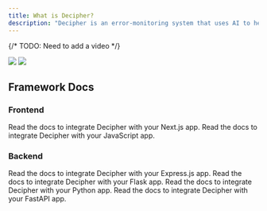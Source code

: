 ```yaml
---
title: What is Decipher?
description: "Decipher is an error-monitoring system that uses AI to help you manage, prioritize, and resolve your errors."
---
```


{/* TODO: Need to add a video */}

<Frame caption="An example error page on Decipher.">
  <img className="block dark:hidden" src="/images/decipher-issue-light.png" />
  <img className="hidden dark:block" src="/images/decipher-issue-dark.png" />
</Frame>

## Framework Docs

### Frontend

<CardGroup cols={2}>
  <Card title="Next.js" icon="code" href="/nextjs">
    Read the docs to integrate Decipher with your Next.js app.
  </Card>
  <Card title="JavaScript" icon="code" href="/js_frontend">
    Read the docs to integrate Decipher with your JavaScript app.
  </Card>
</CardGroup>

### Backend

<CardGroup cols={2}>
  <Card title="Express.js" icon="code" href="/express.js">
    Read the docs to integrate Decipher with your Express.js app.
  </Card>
  <Card title="Flask" icon="code" href="/flask">
    Read the docs to integrate Decipher with your Flask app.
  </Card>
  <Card title="Python" icon="code" href="/python">
    Read the docs to integrate Decipher with your Python app.
  </Card>
  <Card title="FastAPI" icon="code" href="/fastAPI">
    Read the docs to integrate Decipher with your FastAPI app.
  </Card>
</CardGroup>
